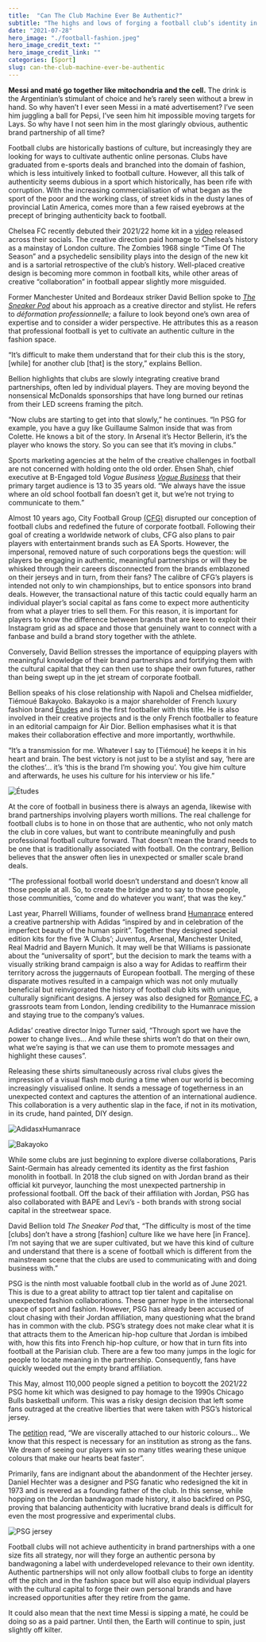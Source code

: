```yaml
---
title:  "Can The Club Machine Ever Be Authentic?"
subtitle: "The highs and lows of forging a football club’s identity in fashion"
date: "2021-07-28"
hero_image: "./football-fashion.jpeg"
hero_image_credit_text: ""
hero_image_credit_link: ""
categories: [Sport]
slug: can-the-club-machine-ever-be-authentic
---
```


**Messi and maté go together like mitochondria and the cell.** The drink is the Argentinian’s stimulant of choice and he’s rarely seen without a brew in hand. So why haven’t I ever seen Messi in a maté advertisement? I’ve seen him juggling a ball for Pepsi, I’ve seen him hit impossible moving targets for Lays. So why have I not seen him in the most glaringly obvious, authentic brand partnership of all time? 

Football clubs are historically bastions of culture, but increasingly they are looking for ways to cultivate authentic online personas. Clubs have graduated from e-sports deals and branched into the domain of fashion, which is less intuitively linked to football culture. However, all this talk of authenticity seems dubious in a sport which historically, has been rife with corruption. With the increasing commercialisation of what began as the sport of the poor and the working class, of street kids in the dusty lanes of provincial Latin America, comes more than a few raised eyebrows at the precept of bringing authenticity back to football. 

Chelsea FC recently debuted their 2021/22 home kit in a [video](https://www.instagram.com/tv/COzdFMXKOrU/?hl=en) released across their socials. The creative direction paid homage to Chelsea’s history as a mainstay of London culture. The Zombies 1968 single “Time Of The Season” and a psychedelic sensibility plays into the design of the new kit and is a sartorial retrospective of the club’s history. Well-placed creative design is becoming more common in football kits, while other areas of creative “collaboration” in football appear slightly more misguided. 

Former Manchester United and Bordeaux striker David Bellion spoke to [*The Sneaker Pod*](https://www.youtube.com/watch?v=9_S9UXhtUAU) about his approach as a creative director and stylist. He refers to *déformation professionnelle;* a failure to look beyond one’s own area of expertise and to consider a wider perspective. He attributes this as a reason that professional football is yet to cultivate an authentic culture in the fashion space. 

“It’s difficult to make them understand that for their club this is the story, [while] for another club [that] is the story,” explains Bellion.

Bellion highlights that clubs are slowly integrating creative brand partnerships, often led by individual players. They are moving beyond the nonsensical McDonalds sponsorships that have long burned our retinas from their LED screens framing the pitch. 

“Now clubs are starting to get into that slowly,” he continues. “In PSG for example, you have a guy like Guillaume Salmon inside that was from Colette. He knows a bit of the story. In Arsenal it’s Hector Bellerin, it’s the player who knows the story. So you can see that it’s moving in clubs.”   

Sports marketing agencies at the helm of the creative challenges in football are not concerned with holding onto the old order. Ehsen Shah, chief executive at B-Engaged told *Vogue Business* [*Vogue Business*](https://www.voguebusiness.com/fashion/forget-actors-footballers-are-the-new-fashion-icons) that their primary target audience is 13 to 35 years old. 
“We always have the issue where an old school football fan doesn’t get it, but we’re not trying to communicate to them.”

Almost 10 years ago, City Football Group [(CFG)](https://www.cityfootballgroup.com/) disrupted our conception of football clubs and redefined the future of corporate football. Following their goal of creating a worldwide network of clubs, CFG also plans to pair players with entertainment brands such as EA Sports. However, the impersonal, removed nature of such corporations begs the question: will players be engaging in authentic, meaningful partnerships or will they be whisked through their careers disconnected from the brands emblazoned on their jerseys and in turn, from their fans? The calibre of CFG’s players is intended not only to win championships, but to entice sponsors into brand deals. However, the transactional nature of this tactic could equally harm an individual player’s social capital as fans come to expect more authenticity from what a player tries to sell them. For this reason, it is important for players to know the difference between brands that are keen to exploit their Instagram grid as ad space and those that genuinely want to connect with a fanbase and build a brand story together with the athlete.

Conversely, David Bellion stresses the importance of equipping players with meaningful knowledge of their brand partnerships and fortifying them with the cultural capital that they can then use to shape their own futures, rather than being swept up in the jet stream of corporate football.

Bellion speaks of his close relationship with Napoli and Chelsea midfielder, Tiémoué Bakayoko. Bakayoko is a major shareholder of French luxury fashion brand [Études](https://www.etudes-studio.com/) and is the first footballer with this title. He is also involved in their creative projects and is the only French footballer to feature in an editorial campaign for Air Dior. Bellion emphasises what it is that makes their collaboration effective and more importantly, worthwhile. 

“It’s a transmission for me. Whatever I say to [Tiémoué] he keeps it in his heart and brain. The best victory is not just to be a stylist and say, ‘here are the clothes’… it’s ‘this is the brand I’m showing you’. You give him culture and afterwards, he uses his culture for his interview or his life.”

![Études](./1-bakayoko.jpeg)

At the core of football in business there is always an agenda, likewise with brand partnerships involving players worth millions. The real challenge for football clubs is to hone in on those that are authentic, who not only match the club in core values, but want to contribute meaningfully and push professional football culture forward. That doesn’t mean the brand needs to be one that is traditionally associated with football. On the contrary, Bellion believes that the answer often lies in unexpected or smaller scale brand deals. 

“The professional football world doesn’t understand and doesn’t know all those people at all. So, to create the bridge and to say to those people, those communities, ‘come and do whatever you want’, that was the key.” 

Last year, Pharrell Williams, founder of wellness brand [Humanrace](https://www.humanrace.com/) entered a creative partnership with Adidas “inspired by and in celebration of the imperfect beauty of the human spirit”. Together they designed special edition kits for the five ‘A Clubs’; Juventus, Arsenal, Manchester United, Real Madrid and Bayern Munich. It may well be that Williams is passionate about the “universality of sport”, but the decision to mark the teams with a visually striking brand campaign is also a way for Adidas to reaffirm their territory across the juggernauts of European football. 
The merging of these disparate motives resulted in a campaign which was not only mutually beneficial but reinvigorated the history of football club kits with unique, culturally significant designs. A jersey was also designed for [Romance FC](https://www.romancefc.com/), a grassroots team from London, lending credibility to the Humanrace mission and staying true to the company’s values. 

Adidas’ creative director Inigo Turner said, “Through sport we have the power to change lives... And while these shirts won’t do that on their own, what we’re saying is that we can use them to promote messages and highlight these causes”. 

Releasing these shirts simultaneously across rival clubs gives the impression of a visual flash mob during a time when our world is becoming increasingly visualised online. It sends a message of togetherness in an unexpected context and captures the attention of an international audience. This collaboration is a very authentic slap in the face, if not in its motivation, in its crude, hand painted, DIY design. 

![AdidasxHumanrace](./hr14.jpeg)

![Bakayoko](./adidas-humanrace-kits-on-pitch-1.jpeg)

While some clubs are just beginning to explore diverse collaborations, Paris Saint-Germain has already cemented its identity as the first fashion monolith in football. In 2018 the club signed on with Jordan brand as their official kit purveyor, launching the most unexpected partnership in professional football. Off the back of their affiliation with Jordan, PSG has also collaborated with BAPE and Levi’s - both brands with strong social capital in the streetwear space. 

David Bellion told *The Sneaker Pod* that, “The difficulty is most of the time [clubs] don’t have a strong [fashion] culture like we have here [in France]. I’m not saying that we are super cultivated, but we have this kind of culture and understand that there is a scene of football which is different from the mainstream scene that the clubs are used to communicating with and doing business with.” 

PSG is the ninth most valuable football club in the world as of June 2021. This is due to a great ability to attract top tier talent and capitalise on unexpected fashion collaborations. These garner hype in the intersectional space of sport and fashion. However, PSG has already been accused of clout chasing with their Jordan affiliation, many questioning what the brand has in common with the club. PSG’s strategy does not make clear what it is that attracts them to the American hip-hop culture that Jordan is imbibed with, how this fits into French hip-hop culture, or how that in turn fits into football at the Parisian club. There are a few too many jumps in the logic for people to locate meaning in the partnership. Consequently, fans have quickly weeded out the empty brand affiliation. 

This May, almost 110,000 people signed a petition to boycott the 2021/22 PSG home kit which was designed to pay homage to the 1990s Chicago Bulls basketball uniform. This was a risky design decision that left some fans outraged at the creative liberties that were taken with PSG’s historical jersey. 

The [petition](https://twitter.com/Co_Ultras_Paris/status/1392103309444587529) read, “We are viscerally attached to our historic colours… We know that this respect is necessary for an institution as strong as the fans. We dream of seeing our players win so many titles wearing these unique colours that make our hearts beat faster”. 

Primarily, fans are indignant about the abandonment of the Hechter jersey. Daniel Hechter was a designer and PSG fanatic who redesigned the kit in 1973 and is revered as a founding father of the club. In this sense, while hopping on the Jordan bandwagon made history, it also backfired on PSG, proving that balancing authenticity with lucrative brand deals is difficult for even the most progressive and experimental clubs.

![PSG jersey](./psg_fr_1200_800_no_text.png)

Football clubs will not achieve authenticity in brand partnerships with a one size fits all strategy, nor will they forge an authentic persona by bandwagoning a label with underdeveloped relevance to their own identity. Authentic partnerships will not only allow football clubs to forge an identity off the pitch and in the fashion space but will also equip individual players with the cultural capital to forge their own personal brands and have increased opportunities after they retire from the game. 

It could also mean that the next time Messi is sipping a maté, he could be doing so as a paid partner. Until then, the Earth will continue to spin, just slightly off kilter.
